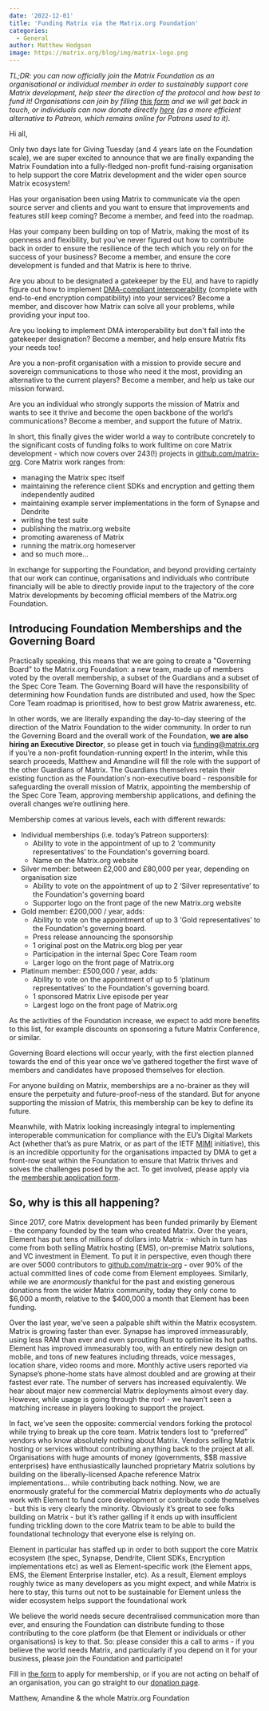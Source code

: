```yaml
---
date: '2022-12-01'
title: 'Funding Matrix via the Matrix.org Foundation'
categories:
  - General
author: Matthew Hodgson
image: https://matrix.org/blog/img/matrix-logo.png
---
```


*TL;DR: you can now officially join the Matrix Foundation as an organisational
or individual member in order to sustainably support core Matrix development,
help steer the direction of the protocol and how best to fund it! Organisations
can join by filling [this form](https://forms.gle/Yy345QkB5pifJJNy6) and we will get back in touch, or individuals can
now donate directly [here](https://donorbox.org/keep-matrix-exciting) (as a more efficient alternative to Patreon, which
remains online for Patrons used to it).*

Hi all,

Only two days late for Giving Tuesday (and 4 years late on the Foundation
scale), we are super excited to announce that we are finally expanding the
Matrix Foundation into a fully-fledged non-profit fund-raising organisation to
help support the core Matrix development and the wider open source Matrix
ecosystem!

Has your organisation been using Matrix to communicate via the open source
server and clients and you want to ensure that improvements and features still
keep coming? Become a member, and feed into the roadmap.

Has your company been building on top of Matrix, making the most of its openness
and flexibility, but you’ve never figured out how to contribute back in order
to ensure the resilience of the tech which you rely on for the success of your
business? Become a member, and ensure the core development is funded and that
Matrix is here to thrive.

Are you about to be designated a gatekeeper by the EU, and have to rapidly figure out how to implement [DMA-compliant interoperability](https://matrix.org/blog/2022/03/29/how-do-you-implement-interoperability-in-a-dma-world) (complete with end-to-end encryption compatibility) into your services? Become a member, and discover how Matrix can solve all your problems, while providing your input too. 

Are you looking to implement DMA interoperability but don't fall into the gatekeeper designation? Become a member, and help ensure Matrix fits your needs too!

Are you a non-profit organisation with a mission to provide secure and sovereign communications to those who need it the most, providing an alternative to the current players? Become a member, and help us take our mission forward.

Are you an individual who strongly supports the mission of Matrix and wants to see it thrive and become the open backbone of the world’s communications? Become a member, and support the future of Matrix. 

In short, this finally gives the wider world a way to contribute concretely to the significant costs of funding folks to work fulltime on core Matrix development - which now covers over 243(!) projects in [github.com/matrix-org](https://github.com/matrix-org). Core Matrix work ranges from: 

- managing the Matrix spec itself 
- maintaining the reference client SDKs and encryption and getting them independently audited
- maintaining example server implementations in the form of Synapse and Dendrite
- writing the test suite
- publishing the matrix.org website
- promoting awareness of Matrix
- running the matrix.org homeserver
- and so much more... 

In exchange for supporting the Foundation, and beyond providing certainty that our work can continue, organisations and individuals who contribute financially will be able to directly provide input to the trajectory of the core Matrix developments by becoming official members of the Matrix.org Foundation.

## Introducing Foundation Memberships and the Governing Board

Practically speaking, this means that we are going to create a "Governing Board" to the Matrix.org Foundation: a new team, made up of members voted by the overall membership, a subset of the Guardians and a subset of the Spec Core Team. The Governing Board will have the responsibility of determining how Foundation funds are distributed and used, how the Spec Core Team roadmap is prioritised, how to best grow Matrix awareness, etc.

In other words, we are literally expanding the day-to-day steering of the direction of the Matrix Foundation to the wider community. In order to run the Governing Board and the overall work of the Foundation, **we are also hiring an Executive Director**, so please get in touch via [funding@matrix.org](mailto:funding@matrix.org) if you’re a non-profit foundation-running expert! In the interim, while this search proceeds, Matthew and Amandine will fill the role with the support of the other Guardians of Matrix. The Guardians themselves retain their existing function as the Foundation's non-executive board - responsible for safeguarding the overall mission of Matrix, appointing the membership of the Spec Core Team, approving membership applications, and defining the overall changes we’re outlining here.

Membership comes at various levels, each with different rewards:

- Individual memberships (i.e. today’s Patreon supporters):
  - Ability to vote in the appointment of up to 2 ‘community representatives’ to the Foundation's governing board.
  - Name on the Matrix.org website
- Silver member: between £2,000 and £80,000 per year, depending on organisation size
  - Ability to vote on the appointment of up to 2 ‘Silver representative’ to the Foundation's governing board
  - Supporter logo on the front page of the new Matrix.org website
- Gold member: £200,000 / year, adds:
  - Ability to vote on the appointment of up to 3 ‘Gold representatives’ to the Foundation's governing board.
  - Press release announcing the sponsorship
  - 1 original post on the Matrix.org blog per year
  - Participation in the internal Spec Core Team room
  - Larger logo on the front page of Matrix.org
- Platinum member: £500,000 / year, adds:
  - Ability to vote on the appointment of up to 5 ‘platinum representatives’ to the Foundation's governing board.
  - 1 sponsored Matrix Live episode per year
  - Largest logo on the front page of Matrix.org

As the activities of the Foundation increase, we expect to add more benefits to this list, for example discounts on sponsoring a future Matrix Conference, or similar.

Governing Board elections will occur yearly, with the first election planned towards the end of this year once we’ve gathered together the first wave of members and candidates have proposed themselves for election.

For anyone building on Matrix, memberships are a no-brainer as they will ensure the perpetuity and future-proof-ness of the standard. But for anyone supporting the mission of Matrix, this membership can be key to define its future. 

Meanwhile, with Matrix looking increasingly integral to implementing interoperable communication for compliance with the EU’s Digital Markets Act (whether that’s as pure Matrix, or as part of the IETF [MIMI](https://datatracker.ietf.org/doc/draft-ralston-mimi-matrix-transport/) initiative), this is an incredible opportunity for the organisations impacted by DMA to get a front-row seat within the Foundation to ensure that Matrix thrives and solves the challenges posed by the act. To get involved, please apply via the [membership application form](https://forms.gle/Yy345QkB5pifJJNy6).

## So, why is this all happening?

Since 2017, core Matrix development has been funded primarily by Element - the company founded by the team who created Matrix. Over the years, Element has put tens of millions of dollars into Matrix - which in turn has come from both selling Matrix hosting (EMS), on-premise Matrix solutions, and VC investment in Element. To put it in perspective, even though there are over 5000 contributors to [github.com/matrix-org](https://github.com/matrix-org) - over 90% of the actual committed lines of code come from Element employees. Similarly, while we are *enormously* thankful for the past and existing generous donations from the wider Matrix community, today they only come to $6,000 a month, relative to the $400,000 a month that Element has been funding.

Over the last year, we’ve seen a palpable shift within the Matrix ecosystem. Matrix is growing faster than ever. Synapse has improved immeasurably, using less RAM than ever and even sprouting Rust to optimise its hot paths. Element has improved immeasurably too, with an entirely new design on mobile, and tons of new features including threads, voice messages, location share, video rooms and more. Monthly active users reported via Synapse’s phone-home stats have almost doubled and are growing at their fastest ever rate. The number of servers has increased equivalently. We hear about major new commercial Matrix deployments almost every day. However, while usage is going through the roof - we haven’t seen a matching increase in players looking to support the project.

In fact, we’ve seen the opposite: commercial vendors forking the protocol while trying to break up the core team. Matrix tenders lost to “preferred” vendors who know absolutely nothing about Matrix. Vendors selling Matrix hosting or services without contributing anything back to the project at all. Organisations with huge amounts of money (governments, $$B massive enterprises) have enthusiastically launched proprietary Matrix solutions by building on the liberally-licensed Apache reference Matrix implementations… while contributing back nothing. Now, we are enormously grateful for the commercial Matrix deployments who *do* actually work with Element to fund core development or contribute code themselves - but this is very clearly the minority. Obviously it’s great to see folks building on Matrix - but it’s rather galling if it ends up with insufficient funding trickling down to the core Matrix team to be able to build the foundational technology that everyone else is relying on.

Element in particular has staffed up in order to both support the core Matrix ecosystem (the spec, Synapse, Dendrite, Client SDKs, Encryption implementations etc) as well as Element-specific work (the Element apps, EMS, the Element Enterprise Installer, etc). As a result, Element employs roughly twice as many developers as you might expect, and while Matrix is here to stay, this turns out not to be sustainable for Element unless the wider ecosystem helps support the foundational work

We believe the world needs secure decentralised communication more than ever, and ensuring the Foundation can distribute funding to those contributing to the core platform (be that Element or individuals or other organisations) is key to that. So: please consider this a call to arms - if you believe the world needs Matrix, and particularly if you depend on it for your business, please join the Foundation and participate!

Fill in [the form](https://forms.gle/Yy345QkB5pifJJNy6) to apply for membership, or if you are not acting on behalf of an organisation, you can go straight to our [donation page](https://donorbox.org/keep-matrix-exciting).

Matthew, Amandine & the whole Matrix.org Foundation
